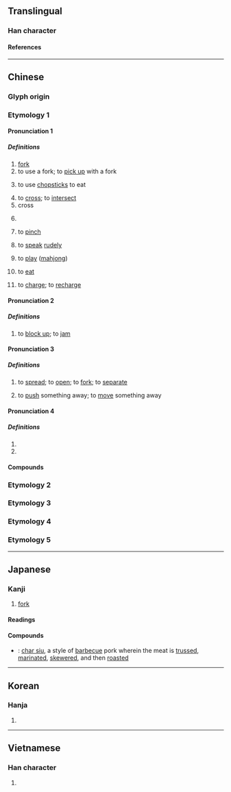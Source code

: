{{character info/new}}
==Translingual==

===Han character===
{{Han char|rn=29|rad=又|as=01|sn=3|four=17400|canj=EI,XEI|ids=⿴又丶}}

====References====
{{Han ref|kx=0165.010|dkj=03116|dj=0374.150|hdz=10390.020|uh=53C9}}

----

==Chinese==
{{zh-forms|alt=义}}

===Glyph origin===
{{Han etym}}

===Etymology 1===

====Pronunciation 1====
{{zh-pron
|m=chā,er=y
|m_note=erhua - noun
|m-s=ca1
|c=caa1
|g=ca1
|h=pfs=chhâ
|j=ca1
|md=
|mn=xm,qz,tw:chhe/zz:chhee/chha
|mn_note=chhe/chhee - vernacular; chha - literary (used in Quanzhou for “cross”, not usually used elsewhere)
|mn-t=cê1
|w=1tsho
|x=ca1
|mc=y
|oc=y
|ma=y
|cat=n,v,c:part
}}

=====Definitions=====
{{zh-hanzi}}

# [[fork]] {{gloss|pronged tool, including the eating utensil}}
# to use a fork; to [[pick up]] with a fork
# {{lb|zh|Wu}} to use [[chopstick]]s to eat
# to [[cross]]; to [[intersect]]
# cross
#: {{zh-x|錯 的 答案 打 叉。|Put a '''cross''' for the wrong answer.}}
# {{lb|zh|Cantonese|euphemistic}} {{n-g|A generic intensifier which can be substituted for any profane intensifier.}}
#: {{zh-x|冇 叉 用|'''bleeping''' useless|C}}
# {{lb|zh|Xiamen|Zhangzhou|Taiwan Min Nan}} to [[pinch]]
# {{lb|zh|Xiamen|Zhangzhou|Taiwan Min Nan}} to [[speak]] [[rude]]ly
# {{lb|zh|Wu}} to [[play]] ([[mahjong]])
# {{lb|zh|Xiang|of ducks}} to [[eat]]
# {{lb|zh|Cantonese|from {{bor|yue|en|charge}}}} to [[charge]]; to [[recharge]]

====Pronunciation 2====
{{zh-pron
|m=chá,chā,1nb=standard in Mainland,1nc=variant in Taiwan,2nb=standard in Taiwan
|ma=y
|cat=v
}}

=====Definitions=====
{{zh-hanzi}}

# {{lb|zh|Northeastern Mandarin}} to [[block up]]; to [[jam]]

====Pronunciation 3====
{{zh-pron
|m=chǎ,chā,1nb=standard in Mainland,1nc=variant in Taiwan,2nb=standard in Taiwan
|c=caa1
|j=ca2
|w=1tsho
|ma=y
|cat=v
}}

=====Definitions=====
{{zh-hanzi}}

# to [[spread]]; to [[open]]; to [[fork]]; to [[separate]]
# {{lb|zh|Wu}} to [[push]] something away; to [[move]] something away

====Pronunciation 4====
{{zh-pron
|m=chà
|c=caa3
|ma=y
|cat=n
}}

=====Definitions=====
{{zh-hanzi}}

# {{zh-alt-form|杈|fork of a branch}}
# {{zh-alt-form|岔|diverge, branch off; fork in the road}}

====Compounds====
{{zh-der|魚叉|叉股子話|交叉口|交叉點|惡叉白賴|叉路貨|叉燒|仰剌叉|交叉感染|叉灰泥|叉麻雀|刀叉|叉劈|叉車|三叉神經|叉魚|叉子|三叉路|三叉口|叉口|劈叉|式叉摩那|叉門|叉色|叉牙|吒叉|四仰八叉|叉嘴|叉燒包|丫叉|交叉線|夜叉星|夜叉婆|夜叉|叉手吟|叉腰|叉角羚|仰八叉|交叉|叉竿|叉爬子|叉棍|叉手|搗叉子|扛叉的|打叉|沒叉路|母夜叉|攩叉|藥叉|腳叉|音叉|羅叉|背叉|魔王夜叉|褲叉兒|钂叉|鋼叉|笑面夜叉|飛叉|立體交叉}}

===Etymology 2===
{{zh-see|衩|ss}}

===Etymology 3===
{{zh-see|扠|ss}}

===Etymology 4===
{{zh-see|杈|ss}}

===Etymology 5===
{{zh-see|汊|ss}}

----

==Japanese==

===Kanji===
{{ja-kanji|grade=n|rs=又01}}

# [[fork]]

====Readings====
{{ja-readings|kanon=[[さ]] (sa)|goon=[[しゃ]] (sha)|kun=[[また]] (mata)}}

====Compounds====
{{der-top|Compounds}}
* {{ja-r|叉焼|チャーシュー}}: [[char siu]], a style of [[barbecue]] pork wherein the meat is [[truss]]ed, [[marinate]]d, [[skewer]]ed, and then [[roast]]ed
{{der-bottom}}

----

==Korean==

===Hanja===
{{ko-hanja|hangeul=[[차]]|eumhun=깍지 낄 차, 갈래 차|rv=cha|mr=ch'a}}

# {{defn|lang=ko|sort=又01}}

----

==Vietnamese==

===Han character===
{{vi-readings|rs=又01|hanviet=xoa}}

# {{defn|lang=vi|sort=又01}}